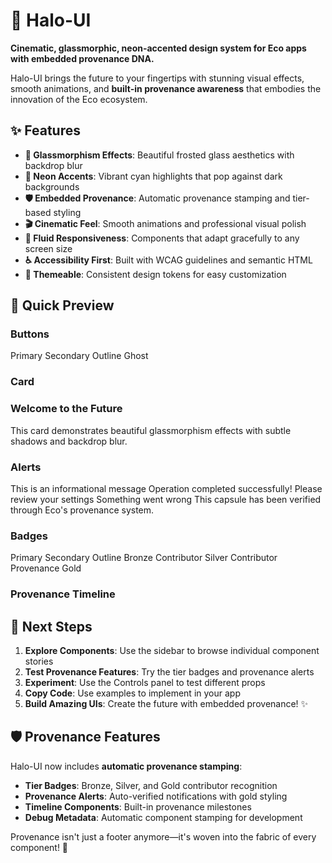 
<Meta title="Introduction" />

# 🌌 Halo-UI

**Cinematic, glassmorphic, neon-accented design system for Eco apps with embedded provenance DNA.**

Halo-UI brings the future to your fingertips with stunning visual effects, smooth animations, and **built-in provenance awareness** that embodies the innovation of the Eco ecosystem.

## ✨ Features

- **🔮 Glassmorphism Effects**: Beautiful frosted glass aesthetics with backdrop blur
- **💫 Neon Accents**: Vibrant cyan highlights that pop against dark backgrounds  
- **🛡️ Embedded Provenance**: Automatic provenance stamping and tier-based styling
- **🎬 Cinematic Feel**: Smooth animations and professional visual polish
- **🌊 Fluid Responsiveness**: Components that adapt gracefully to any screen size
- **♿ Accessibility First**: Built with WCAG guidelines and semantic HTML
- **🎨 Themeable**: Consistent design tokens for easy customization

## 🚀 Quick Preview

### Buttons

<Canvas>
  <div style={{ display: 'flex', gap: '1rem', padding: '1rem' }}>
    <HaloButton variant="primary">Primary</HaloButton>
    <HaloButton variant="secondary">Secondary</HaloButton>
    <HaloButton variant="outline">Outline</HaloButton>
    <HaloButton variant="ghost">Ghost</HaloButton>
  </div>
</Canvas>

### Card

<Canvas>
  <HaloCard className="p-6 max-w-md">
    <h3 style={{ margin: '0 0 1rem 0', color: '#00ffff' }}>Welcome to the Future</h3>
    <p style={{ margin: 0, color: '#e2e8f0' }}>
      This card demonstrates beautiful glassmorphism effects with subtle shadows and backdrop blur.
    </p>
  </HaloCard>
</Canvas>

### Alerts

<Canvas>
  <div style={{ display: 'flex', flexDirection: 'column', gap: '1rem' }}>
    <HaloAlert variant="info">This is an informational message</HaloAlert>
    <HaloAlert variant="success">Operation completed successfully!</HaloAlert>
    <HaloAlert variant="warning">Please review your settings</HaloAlert>
    <HaloAlert variant="error">Something went wrong</HaloAlert>
    <HaloAlert variant="provenance">This capsule has been verified through Eco's provenance system.</HaloAlert>
  </div>
</Canvas>

### Badges

<Canvas>
  <div style={{ display: 'flex', gap: '1rem', flexWrap: 'wrap', alignItems: 'center' }}>
    <HaloBadge variant="primary">Primary</HaloBadge>
    <HaloBadge variant="secondary">Secondary</HaloBadge>
    <HaloBadge variant="outline">Outline</HaloBadge>
    <HaloBadge tier="bronze">Bronze Contributor</HaloBadge>
    <HaloBadge tier="silver">Silver Contributor</HaloBadge>
    <HaloBadge tier="gold">Provenance Gold</HaloBadge>
  </div>
</Canvas>

### Provenance Timeline

<Canvas>
  <HaloTimeline provenanceSteps currentStep="Verified" />
</Canvas>

## 🎯 Next Steps

1. **Explore Components**: Use the sidebar to browse individual component stories
2. **Test Provenance Features**: Try the tier badges and provenance alerts
3. **Experiment**: Use the Controls panel to test different props
4. **Copy Code**: Use examples to implement in your app
5. **Build Amazing UIs**: Create the future with embedded provenance! ✨

## 🛡️ Provenance Features

Halo-UI now includes **automatic provenance stamping**:

- **Tier Badges**: Bronze, Silver, and Gold contributor recognition
- **Provenance Alerts**: Auto-verified notifications with gold styling
- **Timeline Components**: Built-in provenance milestones
- **Debug Metadata**: Automatic component stamping for development

Provenance isn't just a footer anymore—it's woven into the fabric of every component! 🌌